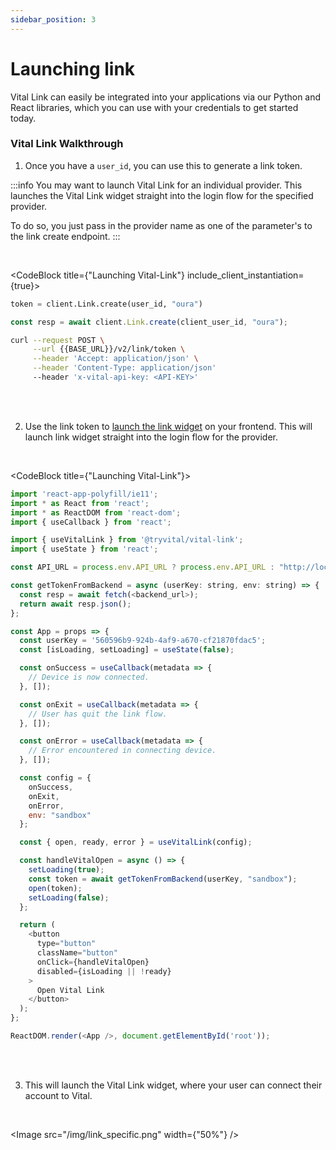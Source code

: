 ```yaml
---
sidebar_position: 3
---
```



# Launching link

Vital Link can easily be integrated into your applications via our Python and React libraries,
which you can use with your credentials to get started today.

### Vital Link Walkthrough

1. Once you have a `user_id`, you can use this to generate a link token.

:::info
You may want to launch Vital Link for an individual provider.
This launches the Vital Link widget straight into the login flow for the specified provider.

To do so, you just pass in the provider name as one of the parameter's to the link create endpoint.
:::

<br />

<CodeBlock title={"Launching Vital-Link"} include_client_instantiation={true}>

```python
token = client.Link.create(user_id, "oura")
```

```js
const resp = await client.Link.create(client_user_id, "oura");
```

```bash
curl --request POST \
     --url {{BASE_URL}}/v2/link/token \
     --header 'Accept: application/json' \
     --header 'Content-Type: application/json'
     --header 'x-vital-api-key: <API-KEY>'
```

</CodeBlock>

<br />
<br />

2. Use the link token to [launch the link
   widget](https://vital-docs.readme.io/docs/vital-link-1#vital-link-flow) on your
   frontend. This will launch link widget straight into the login flow for the
   provider.

<br />

<CodeBlock title={"Launching Vital-Link"}>

```js
import 'react-app-polyfill/ie11';
import * as React from 'react';
import * as ReactDOM from 'react-dom';
import { useCallback } from 'react';

import { useVitalLink } from '@tryvital/vital-link';
import { useState } from 'react';

const API_URL = process.env.API_URL ? process.env.API_URL : "http://localhost:3001"

const getTokenFromBackend = async (userKey: string, env: string) => {
  const resp = await fetch(<backend_url>);
  return await resp.json();
};

const App = props => {
  const userKey = '560596b9-924b-4af9-a670-cf21870fdac5';
  const [isLoading, setLoading] = useState(false);

  const onSuccess = useCallback(metadata => {
    // Device is now connected.
  }, []);

  const onExit = useCallback(metadata => {
    // User has quit the link flow.
  }, []);

  const onError = useCallback(metadata => {
    // Error encountered in connecting device.
  }, []);

  const config = {
    onSuccess,
    onExit,
    onError,
    env: "sandbox"
  };

  const { open, ready, error } = useVitalLink(config);

  const handleVitalOpen = async () => {
    setLoading(true);
    const token = await getTokenFromBackend(userKey, "sandbox");
    open(token);
    setLoading(false);
  };

  return (
    <button
      type="button"
      className="button"
      onClick={handleVitalOpen}
      disabled={isLoading || !ready}
    >
      Open Vital Link
    </button>
  );
};

ReactDOM.render(<App />, document.getElementById('root'));
```

</CodeBlock>

<br />
<br />

3. This will launch the Vital Link widget, where your user can connect their account to Vital.

<br />

<Image src="/img/link_specific.png" width={"50%"} />
